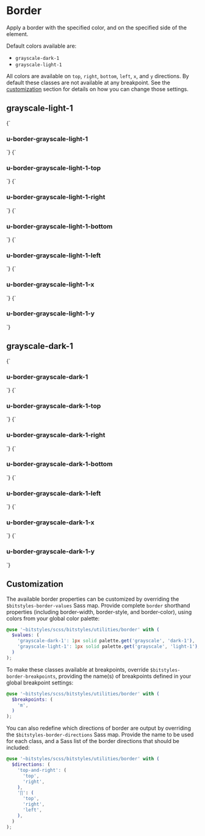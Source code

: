 
<Meta title="utilities/border" />

# Border

Apply a border with the specified color, and on the specified side of the element.

Default colors available are:

- `grayscale-dark-1`
- `grayscale-light-1`

All colors are available on `top`, `right`, `bottom`, `left`, `x`, and `y` directions. By default these classes are not available at any breakpoint. See the [customization](#customization) section for details on how you can change those settings.

## grayscale-light-1

<Canvas>
  <Story name="u-border-grayscale-light-1">
    {`
      <h3 class="u-border-grayscale-light-1">u-border-grayscale-light-1</h3>
    `}
  </Story>
  <Story name="u-border-grayscale-light-1-top">
    {`
      <h3 class="u-border-grayscale-light-1-top">u-border-grayscale-light-1-top</h3>
    `}
  </Story>
  <Story name="u-border-grayscale-light-1-right">
    {`
      <h3 class="u-border-grayscale-light-1-right">u-border-grayscale-light-1-right</h3>
    `}
  </Story>
  <Story name="u-border-grayscale-light-1-bottom">
    {`
      <h3 class="u-border-grayscale-light-1-bottom">u-border-grayscale-light-1-bottom</h3>
    `}
  </Story>
  <Story name="u-border-grayscale-light-1-left">
    {`
      <h3 class="u-border-grayscale-light-1-left">u-border-grayscale-light-1-left</h3>
    `}
  </Story>
  <Story name="u-border-grayscale-light-1-x">
    {`
      <h3 class="u-border-grayscale-light-1-x">u-border-grayscale-light-1-x</h3>
    `}
  </Story>
  <Story name="u-border-grayscale-light-1-y">
    {`
      <h3 class="u-border-grayscale-light-1-y">u-border-grayscale-light-1-y</h3>
    `}
  </Story>
</Canvas>

## grayscale-dark-1

<Canvas>
  <Story name="u-border-grayscale-dark-1">
    {`
      <h3 class="u-border-grayscale-dark-1">u-border-grayscale-dark-1</h3>
    `}
  </Story>
  <Story name="u-border-grayscale-dark-1-top">
    {`
      <h3 class="u-border-grayscale-dark-1-top">u-border-grayscale-dark-1-top</h3>
    `}
  </Story>
  <Story name="u-border-grayscale-dark-1-right">
    {`
      <h3 class="u-border-grayscale-dark-1-right">u-border-grayscale-dark-1-right</h3>
    `}
  </Story>
  <Story name="u-border-grayscale-dark-1-bottom">
    {`
      <h3 class="u-border-grayscale-dark-1-bottom">u-border-grayscale-dark-1-bottom</h3>
    `}
  </Story>
  <Story name="u-border-grayscale-dark-1-left">
    {`
      <h3 class="u-border-grayscale-dark-1-left">u-border-grayscale-dark-1-left</h3>
    `}
  </Story>
  <Story name="u-border-grayscale-dark-1-x">
    {`
      <h3 class="u-border-grayscale-dark-1-x">u-border-grayscale-dark-1-x</h3>
    `}
  </Story>
  <Story name="u-border-grayscale-dark-1-y">
    {`
      <h3 class="u-border-grayscale-dark-1-y">u-border-grayscale-dark-1-y</h3>
    `}
  </Story>
</Canvas>

## Customization

The available border properties can be customized by overriding the `$bitstyles-border-values` Sass map. Provide complete `border` shorthand properties (including border-width, border-style, and border-color), using colors from your global color palette:

```scss
@use '~bitstyles/scss/bitstyles/utilities/border' with (
  $values: (
    'grayscale-dark-1': 1px solid palette.get('grayscale', 'dark-1'),
    'grayscale-light-1': 1px solid palette.get('grayscale', 'light-1'),
  )
);
```

To make these classes available at breakpoints, override `$bitstyles-border-breakpoints`, providing the name(s) of breakpoints defined in your global breakpoint settings:

```scss
@use '~bitstyles/scss/bitstyles/utilities/border' with (
  $breakpoints: (
    'm',
  )
);
```

You can also redefine which directions of border are output by overriding the `$bitstyles-border-directions` Sass map. Provide the name to be used for each class, and a Sass list of the border directions that should be included:

```scss
@use '~bitstyles/scss/bitstyles/utilities/border' with (
  $directions: (
    'top-and-right': (
      'top',
      'right',
    ),
    '∏': (
      'top',
      'right',
      'left',
    ),
  )
);
```
